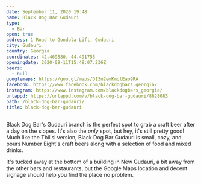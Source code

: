 ```yaml
---
date: September 11, 2020 19:48
name: Black Dog Bar Gudauri
type:
  - Bar
open: true
address: 1 Road to Gondola Lift, Gudauri
city: Gudauri
country: Georgia
coordinates: 42.469880, 44.491755
openingdate: 2020-09-11T15:48:07.236Z
beers:
  - null
googlemaps: https://goo.gl/maps/D13n2emKmqtEao9RA
facebook: https://www.facebook.com/blackdogbars.georgia/
instagram: https://www.instagram.com/blackdogbars_georgia/
untappd: https://untappd.com/v/black-dog-bar-gudauri/8628083
path: /black-dog-bar-gudauri/
title: black-dog-bar-gudauri
---
```

Black Dog Bar's Gudauri branch is the perfect spot to grab a craft beer after a day on the slopes. It's also the *only* spot, but hey, it's still pretty good! Much like the Tbilisi version, Black Dog Bar Gudauri is small, cozy, and pours Number Eight's craft beers along with a selection of food and mixed drinks. 

It's tucked away at the bottom of a building in New Gudauri, a bit away from the other bars and restaurants, but the Google Maps location and decent signage should help you find the place no problem. 
